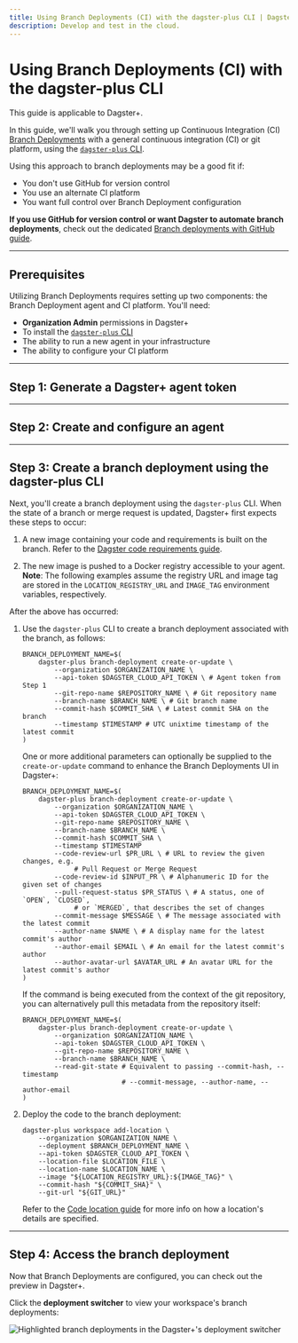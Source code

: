 ```yaml
---
title: Using Branch Deployments (CI) with the dagster-plus CLI | Dagster+
description: Develop and test in the cloud.
---
```


# Using Branch Deployments (CI) with the dagster-plus CLI

<Note>This guide is applicable to Dagster+.</Note>

In this guide, we'll walk you through setting up Continuous Integration (CI) [Branch Deployments](/dagster-plus/managing-deployments/branch-deployments) with a general continuous integration (CI) or git platform, using the [`dagster-plus` CLI](/dagster-plus/managing-deployments/dagster-plus-cli).

Using this approach to branch deployments may be a good fit if:

- You don't use GitHub for version control
- You use an alternate CI platform
- You want full control over Branch Deployment configuration

**If you use GitHub for version control or want Dagster to automate branch deployments**, check out the dedicated [Branch deployments with GitHub guide](/dagster-plus/managing-deployments/branch-deployments/using-branch-deployments-with-github).

---

## Prerequisites

Utilizing Branch Deployments requires setting up two components: the Branch Deployment agent and CI platform. You'll need:

- **Organization Admin** permissions in Dagster+
- To install the [`dagster-plus` CLI](/dagster-plus/managing-deployments/dagster-plus-cli)
- The ability to run a new agent in your infrastructure
- The ability to configure your CI platform

---

## Step 1: Generate a Dagster+ agent token

<GenerateAgentToken />

---

## Step 2: Create and configure an agent

<BDCreateConfigureAgent />

---

## Step 3: Create a branch deployment using the dagster-plus CLI

Next, you'll create a branch deployment using the `dagster-plus` CLI. When the state of a branch or merge request is updated, Dagster+ first expects these steps to occur:

1. A new image containing your code and requirements is built on the branch. Refer to the [Dagster code requirements guide](/dagster-plus/managing-deployments/code-locations).

2. The new image is pushed to a Docker registry accessible to your agent. **Note**: The following examples assume the registry URL and image tag are stored in the `LOCATION_REGISTRY_URL` and `IMAGE_TAG` environment variables, respectively.

After the above has occurred:

1. Use the `dagster-plus` CLI to create a branch deployment associated with the branch, as follows:

   ```shell
   BRANCH_DEPLOYMENT_NAME=$(
       dagster-plus branch-deployment create-or-update \
           --organization $ORGANIZATION_NAME \
           --api-token $DAGSTER_CLOUD_API_TOKEN \ # Agent token from Step 1
           --git-repo-name $REPOSITORY_NAME \ # Git repository name
           --branch-name $BRANCH_NAME \ # Git branch name
           --commit-hash $COMMIT_SHA \ # Latest commit SHA on the branch
           --timestamp $TIMESTAMP # UTC unixtime timestamp of the latest commit
   )
   ```

   One or more additional parameters can optionally be supplied to the `create-or-update` command to enhance the Branch Deployments UI in Dagster+:

   ```shell
   BRANCH_DEPLOYMENT_NAME=$(
       dagster-plus branch-deployment create-or-update \
           --organization $ORGANIZATION_NAME \
           --api-token $DAGSTER_CLOUD_API_TOKEN \
           --git-repo-name $REPOSITORY_NAME \
           --branch-name $BRANCH_NAME \
           --commit-hash $COMMIT_SHA \
           --timestamp $TIMESTAMP
           --code-review-url $PR_URL \ # URL to review the given changes, e.g.
                # Pull Request or Merge Request
           --code-review-id $INPUT_PR \ # Alphanumeric ID for the given set of changes
           --pull-request-status $PR_STATUS \ # A status, one of `OPEN`, `CLOSED`,
                # or `MERGED`, that describes the set of changes
           --commit-message $MESSAGE \ # The message associated with the latest commit
           --author-name $NAME \ # A display name for the latest commit's author
           --author-email $EMAIL \ # An email for the latest commit's author
           --author-avatar-url $AVATAR_URL # An avatar URL for the latest commit's author
   )
   ```

   If the command is being executed from the context of the git repository, you can alternatively pull this metadata from the repository itself:

   ```shell
   BRANCH_DEPLOYMENT_NAME=$(
       dagster-plus branch-deployment create-or-update \
           --organization $ORGANIZATION_NAME \
           --api-token $DAGSTER_CLOUD_API_TOKEN \
           --git-repo-name $REPOSITORY_NAME \
           --branch-name $BRANCH_NAME \
           --read-git-state # Equivalent to passing --commit-hash, --timestamp
                            # --commit-message, --author-name, --author-email
   )
   ```

2. Deploy the code to the branch deployment:

   ```shell
   dagster-plus workspace add-location \
       --organization $ORGANIZATION_NAME \
       --deployment $BRANCH_DEPLOYMENT_NAME \
       --api-token $DAGSTER_CLOUD_API_TOKEN \
       --location-file $LOCATION_FILE \
       --location-name $LOCATION_NAME \
       --image "${LOCATION_REGISTRY_URL}:${IMAGE_TAG}" \
       --commit-hash "${COMMIT_SHA}" \
       --git-url "${GIT_URL}"
   ```

   Refer to the [Code location guide](/dagster-plus/managing-deployments/code-locations) for more info on how a location's details are specified.

---

## Step 4: Access the branch deployment

Now that Branch Deployments are configured, you can check out the preview in Dagster+.

Click the **deployment switcher** to view your workspace's branch deployments:

<Image
alt="Highlighted branch deployments in the Dagster+'s deployment switcher"
src="/images/dagster-cloud/developing-testing/branch-deployments/dagster-ui-deployment-switcher.png"
width={563}
height={311}
/>
